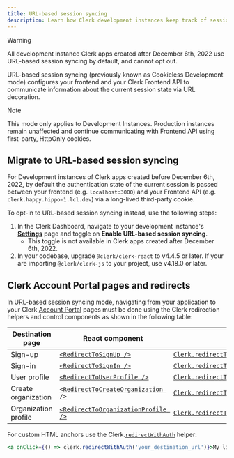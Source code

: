 ```yaml
---
title: URL-based session syncing
description: Learn how Clerk development instances keep track of session state.
---
```


> [!WARNING]
> All development instance Clerk apps created after December 6th, 2022 use URL-based session syncing by default, and cannot opt out.

URL-based session syncing (previously known as Cookieless Development mode) configures your frontend and your Clerk Frontend API to communicate information about the current session state via URL decoration.

> [!NOTE]
> This mode only applies to Development Instances. Production instances remain unaffected and continue communicating with Frontend API using first-party, HttpOnly cookies.

## Migrate to URL-based session syncing

For Development instances of Clerk apps created before December 6th, 2022, by default the authentication state of the current session is passed between your frontend (e.g. `localhost:3000`) and your Frontend API (e.g. `clerk.happy.hippo-1.lcl.dev`) via a long-lived third-party cookie.

To opt-in to URL-based session syncing instead, use the following steps:

1. In the Clerk Dashboard, navigate to your development instance's [**Settings**](https://dashboard.clerk.com/last-active?path=settings) page and toggle on **Enable URL-based session syncing**.
   - This toggle is not available in Clerk apps created after December 6th, 2022.
1. In your codebase, upgrade `@clerk/clerk-react` to v4.4.5 or later. If your are importing `@clerk/clerk-js` to your project, use v4.18.0 or later.

## Clerk Account Portal pages and redirects

In URL-based session syncing mode, navigating from your application to your Clerk [Account Portal](/docs/guides/customizing-clerk/account-portal) pages must be done using the Clerk redirection helpers and control components as shown in the following table:

| Destination page | React component | Helper |
| - | - | - |
| Sign-up | [`<RedirectToSignUp />`](/docs/references/general/components/control/redirect-to-sign-up) | [`Clerk.redirectToSignUp()`](/docs/references/javascript/clerk#redirect-to-sign-up) |
| Sign-in | [`<RedirectToSignIn />`](/docs/references/general/components/control/redirect-to-sign-in) | [`Clerk.redirectToSignIn()`](/docs/references/javascript/clerk#redirect-to-sign-in) |
| User profile | [`<RedirectToUserProfile />`](/docs/references/general/components/control/redirect-to-user-profile) | [`Clerk.redirectToUserProfile()`](/docs/references/javascript/clerk#redirect-to-user-profile) |
| Create organization | [`<RedirectToCreateOrganization />`](/docs/references/general/components/control/redirect-to-create-organization) | [`Clerk.redirectToCreateOrganization()`](/docs/references/javascript/clerk#redirect-to-create-organization) |
| Organization profile | [`<RedirectToOrganizationProfile />`](/docs/references/general/components/control/redirect-to-organization-profile) | [`Clerk.redirectToOrganizationProfile()`](/docs/references/javascript/clerk#redirect-to-organization-profile) |

For custom HTML anchors use the Clerk.[`redirectWithAuth`](/docs/references/javascript/clerk#redirect-with-auth) helper:

```jsx
<a onClick={() => clerk.redirectWithAuth('your_destination_url')}>My link</a>
```

